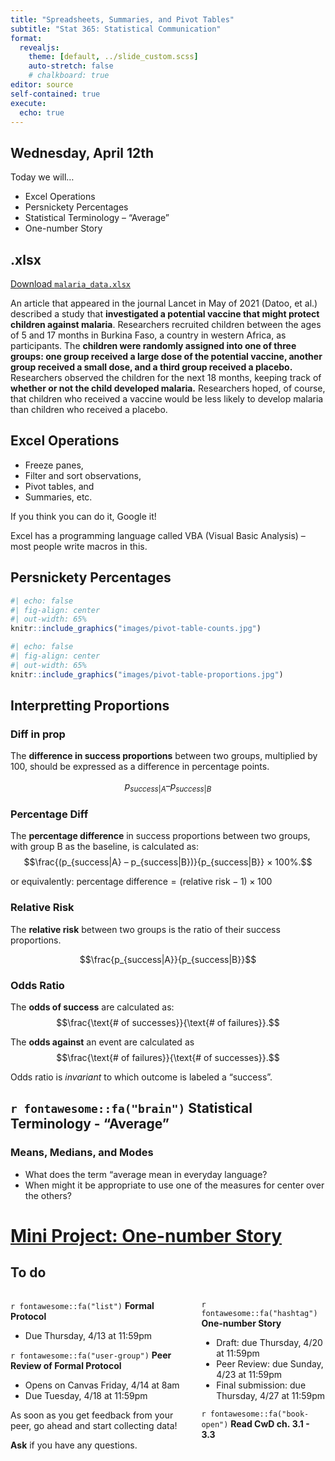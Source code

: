 ```yaml
---
title: "Spreadsheets, Summaries, and Pivot Tables"
subtitle: "Stat 365: Statistical Communication"
format: 
  revealjs:
    theme: [default, ../slide_custom.scss]
    auto-stretch: false
    # chalkboard: true
editor: source
self-contained: true
execute:
  echo: true
---
```


## Wednesday, April 12th

Today we will...

+ Excel Operations
+ Persnickety Percentages
+ Statistical Terminology -- "Average"
+ One-number Story

## .xlsx

[Download `malaria_data.xlsx`](data/malaria_data.xlsx)

An article that appeared in the journal Lancet in May of 2021 (Datoo, et al.) described a study that **investigated a potential vaccine that might protect children against malaria**. Researchers
recruited children between the ages of 5 and 17 months in Burkina Faso, a country in western Africa, as participants. The **children were randomly assigned into one of three groups: one group received a large dose of the potential vaccine, another group received a small dose, and a third group received a placebo.** Researchers observed the children for the next 18 months, keeping track of **whether or not the child developed malaria.** Researchers hoped, of course, that children who received a vaccine would be less likely to develop malaria than children who received a placebo.

## Excel Operations

+ Freeze panes,
+ Filter and sort observations,
+ Pivot tables, and
+ Summaries, etc.

If you think you can do it, Google it!

Excel has a programming language called VBA (Visual Basic Analysis) -- most people write macros in this.

## Persnickety Percentages

```r
#| echo: false
#| fig-align: center
#| out-width: 65%
knitr::include_graphics("images/pivot-table-counts.jpg")
```

```r
#| echo: false
#| fig-align: center
#| out-width: 65%
knitr::include_graphics("images/pivot-table-proportions.jpg")
```

## Interpretting Proportions

::: panel-tabset
### Diff in prop

The **difference in success proportions** between two groups, multiplied by 100, should be expressed as a difference in percentage points.

$$p_{success|A} – p_{success|B}$$

### Percentage Diff
The **percentage difference** in success proportions between two groups, with group B as the baseline, is calculated as: 
$$\frac{(p_{success|A} – p_{success|B})}{p_{success|B}} × 100%.$$

or equivalently: $\text{percentage difference} = (\text{relative risk} - 1) \times 100$

### Relative Risk

The **relative risk** between two groups is the ratio of their success proportions.

$$\frac{p_{success|A}}{p_{success|B}}$$

### Odds Ratio

The **odds of success** are calculated as: 
$$\frac{\text{# of successes}}{\text{# of failures}}.$$

The **odds against** an event are calculated as
 $$\frac{\text{# of failures}}{\text{# of successes}}.$$

Odds ratio is *invariant* to which outcome is labeled a "success".

:::

## `r fontawesome::fa("brain")` Statistical Terminology - "Average" 
### Means, Medians, and Modes

+ What does the term "average mean in everyday language?
+ When might it be appropriate to use one of the measures for center over the others?

# [Mini Project: One-number Story](https://earobinson95.github.io/stat365-calpoly/97-mini-projects/one-number-story/one-number-story.html)

## To do

:::: columns
::: column
`r fontawesome::fa("list")` **Formal Protocol**

-   Due Thursday, 4/13 at 11:59pm

`r fontawesome::fa("user-group")` **Peer Review of Formal Protocol**

-   Opens on Canvas Friday, 4/14 at 8am
-   Due Tuesday, 4/18 at 11:59pm

As soon as you get feedback from your peer, go ahead and start collecting data!

**Ask** if you have any questions.
:::
::: column
`r fontawesome::fa("hashtag")` **One-number Story**

-   Draft: due Thursday, 4/20 at 11:59pm
-   Peer Review: due Sunday, 4/23 at 11:59pm
-   Final submission: due Thursday, 4/27 at 11:59pm

`r fontawesome::fa("book-open")` **Read CwD ch. 3.1 - 3.3**
:::
::::
